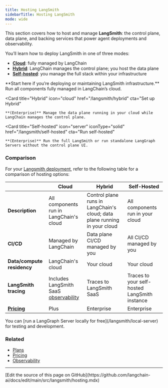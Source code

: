 ```yaml
---
title: Hosting LangSmith
sidebarTitle: Hosting LangSmith
mode: wide
---
```


This section covers how to host and manage **LangSmith**: the control plane, data plane, and backing services that power agent deployments and observability.

You’ll learn how to deploy LangSmith in one of three modes:
- [**Cloud**](/langsmith/cloud): fully managed by LangChain
- [**Hybrid**](/langsmith/hybrid): LangChain manages the control plane; you host the data plane
- [**Self-hosted**](/langsmith/self-hosted): you manage the full stack within your infrastructure

<Callout icon="building" color="#2563EB" iconType="regular">
**Start here if you’re deploying or maintaining LangSmith infrastructure.**
</Callout>

<Columns cols={3}>
  <Card
    title="Cloud"
    icon="cloud"
    iconType="solid"
    href="/langsmith/cloud"
    cta="Get started"
  >
    Run all components fully managed in LangChain’s cloud.
  </Card>

  <Card
    title="Hybrid"
    icon="cloud"
    href="/langsmith/hybrid"
    cta="Set up Hybrid"
  >
    **(Enterprise)** Manage the data plane running in your cloud while LangChain manages the control plane.
  </Card>

  <Card
    title="Self-hosted"
    icon="server"
    iconType="solid"
    href="/langsmith/self-hosted"
    cta="Run self-hosted"
  >
    **(Enterprise)** Run the full LangSmith or run standalone LangGraph Servers without the control plane UI.
  </Card>
</Columns>

### Comparison

For your [Langsmith deployment](/langsmith/deployments), refer to the following table for a comparison of hosting options:

| | **Cloud** | **Hybrid** | **Self-Hosted** |
|--|--|--|--|
| **Description** | All components run in LangChain's cloud | Control plane runs in LangChain's cloud; data plane running in your cloud | All components run in your cloud |
| **CI/CD** | Managed by LangChain | Data plane CI/CD managed by you | All CI/CD managed by you |
| **Data/compute residency** | LangChain's cloud | Your cloud | Your cloud |
| **LangSmith tracing** | Includes LangSmith SaaS [observability](/langsmith/observability) | Traces to LangSmith SaaS | Traces to your self-hosted LangSmith instance |
| **[Pricing](https://www.langchain.com/plans)** | Plus | Enterprise | Enterprise |

<Tip>
You can [run a LangGraph Server locally for free](/langsmith/local-server) for testing and development.
</Tip>

### Related

- [Plans](/langsmith/plans)
- [Pricing](https://www.langchain.com/plans)
- [Observability](/langsmith/observability)

---

<Callout icon="pen-to-square" iconType="regular">
  [Edit the source of this page on GitHub](https://github.com/langchain-ai/docs/edit/main/src/langsmith/hosting.mdx)
</Callout>

